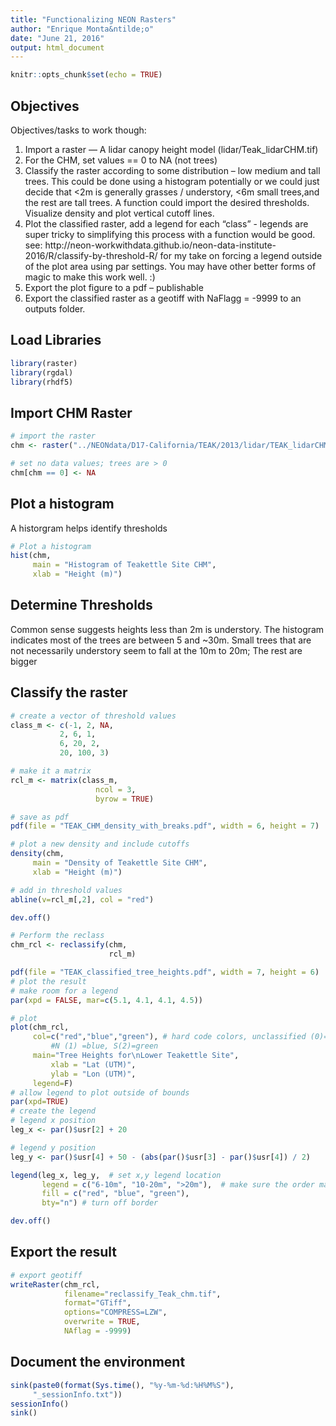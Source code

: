 ```yaml
---
title: "Functionalizing NEON Rasters"
author: "Enrique Monta&ntilde;o"
date: "June 21, 2016"
output: html_document
---
```


```r
knitr::opts_chunk$set(echo = TRUE)
```

## Objectives

Objectives/tasks to work though:

1. Import a raster — A lidar canopy height model (lidar/Teak_lidarCHM.tif)
1. For the CHM, set values == 0 to NA (not trees)
1. Classify the raster according to some distribution – low medium and tall trees. This could be done using a histogram potentially or we could just decide that <2m is generally grasses / understory, <6m small trees,and the rest are tall trees. A function could import the desired thresholds. Visualize density and plot vertical cutoff lines.
1. Plot the classified raster, add a legend for each “class” - legends are super tricky to simplifying this process with a function would be good.  see: http://neon-workwithdata.github.io/neon-data-institute-2016/R/classify-by-threshold-R/  for my take on forcing a legend outside of the plot area using par settings. You may have other better forms of magic to make this work well. :)
1. Export the plot figure to a pdf – publishable
1. Export the classified raster as a geotiff with NaFlagg = -9999 to an outputs folder.

## Load Libraries
```r
library(raster)
library(rgdal)
library(rhdf5)

```

## Import CHM Raster

```r
# import the raster
chm <- raster("../NEONdata/D17-California/TEAK/2013/lidar/TEAK_lidarCHM.tif")

# set no data values; trees are > 0
chm[chm == 0] <- NA

```

## Plot a histogram

A historgram helps identify thresholds

```r
# Plot a histogram
hist(chm,
     main = "Histogram of Teakettle Site CHM",
     xlab = "Height (m)")

```

## Determine Thresholds

Common sense suggests heights less than 2m is understory.  The histogram indicates most of the trees are between 5 and ~30m. Small trees that are not necessarily understory seem to fall at the 10m to 20m;  The rest are bigger

## Classify the raster

```r

# create a vector of threshold values
class_m <- c(-1, 2, NA,
           2, 6, 1,
           6, 20, 2,
           20, 100, 3)

# make it a matrix
rcl_m <- matrix(class_m,
                   ncol = 3,
                   byrow = TRUE)

# save as pdf
pdf(file = "TEAK_CHM_density_with_breaks.pdf", width = 6, height = 7)

# plot a new density and include cutoffs
density(chm,
     main = "Density of Teakettle Site CHM",
     xlab = "Height (m)")

# add in threshold values
abline(v=rcl_m[,2], col = "red")

dev.off()

# Perform the reclass
chm_rcl <- reclassify(chm,
                      rcl_m)

pdf(file = "TEAK_classified_tree_heights.pdf", width = 7, height = 6)
# plot the result
# make room for a legend
par(xpd = FALSE, mar=c(5.1, 4.1, 4.1, 4.5))

# plot
plot(chm_rcl,
     col=c("red","blue","green"), # hard code colors, unclassified (0)=white,
		 #N (1) =blue, S(2)=green
     main="Tree Heights for\nLower Teakettle Site",
		 xlab = "Lat (UTM)",
		 ylab = "Lon (UTM)",
     legend=F)
# allow legend to plot outside of bounds
par(xpd=TRUE)
# create the legend
# legend x position
leg_x <- par()$usr[2] + 20

# legend y position
leg_y <- par()$usr[4] + 50 - (abs(par()$usr[3] - par()$usr[4]) / 2)

legend(leg_x, leg_y,  # set x,y legend location
       legend = c("6-10m", "10-20m", ">20m"),  # make sure the order matches the colors, next
       fill = c("red", "blue", "green"),
       bty="n") # turn off border

dev.off()

```

## Export the result

```r
# export geotiff
writeRaster(chm_rcl,
            filename="reclassify_Teak_chm.tif",
            format="GTiff",
            options="COMPRESS=LZW",
            overwrite = TRUE,
            NAflag = -9999)

```

## Document the environment

```r
sink(paste0(format(Sys.time(), "%y-%m-%d:%H%M%S"),
     "_sessionInfo.txt"))
sessionInfo()
sink()
```




